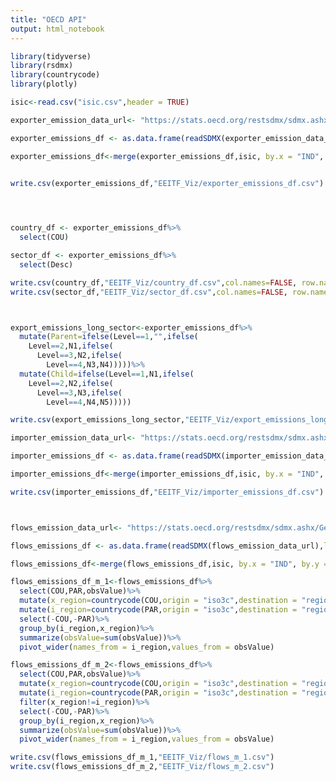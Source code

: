 ```yaml
---
title: "OECD API"
output: html_notebook
---
```






```r
library(tidyverse)
library(rsdmx)
library(countrycode)
library(plotly)

```

```r
isic<-read.csv("isic.csv",header = TRUE)

```



```r
exporter_emission_data_url<- "https://stats.oecd.org/restsdmx/sdmx.ashx/GetData/IO_GHG_2021/EXGR_DCO2.AUS+AUT+BEL+CAN+CHL+COL+CRI+CZE+DNK+EST+FIN+FRA+DEU+GRC+HUN+ISL+IRL+ISR+ITA+JPN+KOR+LVA+LTU+LUX+MEX+NLD+NZL+NOR+POL+PRT+SVK+SVN+ESP+SWE+CHE+TUR+GBR+USA+ARG+BRA+BRN+BGR+KHM+CHN+HRV+CYP+IND+IDN+HKG+KAZ+LAO+MYS+MLT+MAR+MMR+PER+PHL+ROU+RUS+SAU+SGP+ZAF+TWN+THA+TUN+VNM.WLD.DTOTAL+D01T03+D01T02+D03+D05T09+D05T06+D07T08+D09+D10T33+D10T12+D13T15+D16T18+D16+D17T18+D19T23+D19+D20T21+D20+D21+D22+D23+D24T25+D24+D25+D26T27+D26+D27+D28+D29T30+D29+D30+D31T33+D35T39+D35+D36T39+D41T43+D45T82+D45T56+D45T47+D49T53+D49+D50+D51+D52+D53+D55T56+D58T63+D58T60+D61+D62T63+D64T66+D68+D69T82+D69T75+D77T82+D84T98+D84T88+D84+D85+D86T88+D90T98+D90T96+D90T93+D94T96+D97T98+D05T39+D41T98+D45T98+D58T82+DINFO+DMHH/all?startTime=2018&endTime=2018"

exporter_emissions_df <- as.data.frame(readSDMX(exporter_emission_data_url),labels=TRUE)

exporter_emissions_df<-merge(exporter_emissions_df,isic, by.x = "IND", by.y = "Id")
  

write.csv(exporter_emissions_df,"EEITF_Viz/exporter_emissions_df.csv")




country_df <- exporter_emissions_df%>%
  select(COU)

sector_df <- exporter_emissions_df%>%
  select(Desc)

write.csv(country_df,"EEITF_Viz/country_df.csv",col.names=FALSE, row.names=FALSE)
write.csv(sector_df,"EEITF_Viz/sector_df.csv",col.names=FALSE, row.names=FALSE)




```
```r
export_emissions_long_sector<-exporter_emissions_df%>%
  mutate(Parent=ifelse(Level==1,"",ifelse(
    Level==2,N1,ifelse(
      Level==3,N2,ifelse(
        Level==4,N3,N4)))))%>%
  mutate(Child=ifelse(Level==1,N1,ifelse(
    Level==2,N2,ifelse(
      Level==3,N3,ifelse(
        Level==4,N4,N5)))))

write.csv(export_emissions_long_sector,"EEITF_Viz/export_emissions_long_sector.csv")
```



```r
importer_emission_data_url<- "https://stats.oecd.org/restsdmx/sdmx.ashx/GetData/IO_GHG_2021/IMGR_FCO2.AUS+AUT+BEL+CAN+CHL+COL+CRI+CZE+DNK+EST+FIN+FRA+DEU+GRC+HUN+ISL+IRL+ISR+ITA+JPN+KOR+LVA+LTU+LUX+MEX+NLD+NZL+NOR+POL+PRT+SVK+SVN+ESP+SWE+CHE+TUR+GBR+USA+ARG+BRA+BRN+BGR+KHM+CHN+HRV+CYP+IND+IDN+HKG+KAZ+LAO+MYS+MLT+MAR+MMR+PER+PHL+ROU+RUS+SAU+SGP+ZAF+TWN+THA+TUN+VNM.WLD.DTOTAL+D01T03+D01T02+D03+D05T09+D05T06+D07T08+D09+D10T33+D10T12+D13T15+D16T18+D16+D17T18+D19T23+D19+D20T21+D20+D21+D22+D23+D24T25+D24+D25+D26T27+D26+D27+D28+D29T30+D29+D30+D31T33+D35T39+D35+D36T39+D41T43+D45T82+D45T56+D45T47+D49T53+D49+D50+D51+D52+D53+D55T56+D58T63+D58T60+D61+D62T63+D64T66+D68+D69T82+D69T75+D77T82+D84T98+D84T88+D84+D85+D86T88+D90T98+D90T96+D90T93+D94T96+D97T98+D05T39+D41T98+D45T98+D58T82+DINFO+DMHH/all?startTime=2018&endTime=2018"

importer_emissions_df <- as.data.frame(readSDMX(importer_emission_data_url),labels=TRUE)

importer_emissions_df<-merge(importer_emissions_df,isic, by.x = "IND", by.y = "Id")

write.csv(importer_emissions_df,"EEITF_Viz/importer_emissions_df.csv")




```


```r
flows_emission_data_url<- "https://stats.oecd.org/restsdmx/sdmx.ashx/GetData/IO_GHG_2021/EXGR_DCO2.AUS+AUT+BEL+CAN+CHL+COL+CRI+CZE+DNK+EST+FIN+FRA+DEU+GRC+HUN+ISL+IRL+ISR+ITA+JPN+KOR+LVA+LTU+LUX+MEX+NLD+NZL+NOR+POL+PRT+SVK+SVN+ESP+SWE+CHE+TUR+GBR+USA+ARG+BRA+BRN+BGR+KHM+CHN+HRV+CYP+IND+IDN+HKG+KAZ+LAO+MYS+MLT+MAR+MMR+PER+PHL+ROU+RUS+SAU+SGP+ZAF+TWN+THA+TUN+VNM.AUS+AUT+BEL+CAN+CHL+COL+CRI+CZE+DNK+EST+FIN+FRA+DEU+GRC+HUN+ISL+IRL+ISR+ITA+JPN+KOR+LVA+LTU+LUX+MEX+NLD+NZL+NOR+POL+PRT+SVK+SVN+ESP+SWE+CHE+TUR+GBR+USA+ARG+BRA+BRN+BGR+KHM+CHN+HRV+CYP+IND+IDN+HKG+KAZ+LAO+MYS+MLT+MAR+MMR+PER+PHL+ROU+RUS+SAU+SGP+ZAF+TWN+THA+TUN+VNM.DTOTAL/all?startTime=2018&endTime=2018"

flows_emissions_df <- as.data.frame(readSDMX(flows_emission_data_url),labels=TRUE)

flows_emissions_df<-merge(flows_emissions_df,isic, by.x = "IND", by.y = "Id")

flows_emissions_df_m_1<-flows_emissions_df%>%
  select(COU,PAR,obsValue)%>%
  mutate(x_region=countrycode(COU,origin = "iso3c",destination = "region"))%>%
  mutate(i_region=countrycode(PAR,origin = "iso3c",destination = "region"))%>%
  select(-COU,-PAR)%>%
  group_by(i_region,x_region)%>%
  summarize(obsValue=sum(obsValue))%>%
  pivot_wider(names_from = i_region,values_from = obsValue)

flows_emissions_df_m_2<-flows_emissions_df%>%
  select(COU,PAR,obsValue)%>%
  mutate(x_region=countrycode(COU,origin = "iso3c",destination = "region"))%>%
  mutate(i_region=countrycode(PAR,origin = "iso3c",destination = "region"))%>%
  filter(x_region!=i_region)%>%
  select(-COU,-PAR)%>%
  group_by(i_region,x_region)%>%
  summarize(obsValue=sum(obsValue))%>%
  pivot_wider(names_from = i_region,values_from = obsValue)

write.csv(flows_emissions_df_m_1,"EEITF_Viz/flows_m_1.csv")
write.csv(flows_emissions_df_m_2,"EEITF_Viz/flows_m_2.csv")
```





